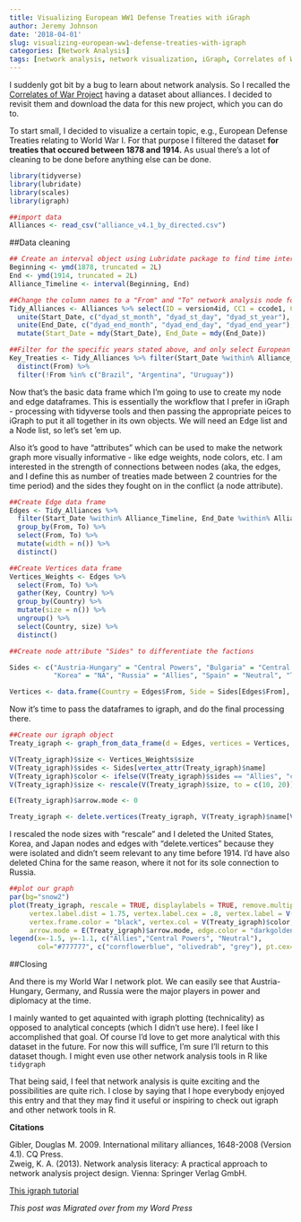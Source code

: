 ```yaml
---
title: Visualizing European WW1 Defense Treaties with iGraph
author: Jeremy Johnson
date: '2018-04-01'
slug: visualizing-european-ww1-defense-treaties-with-igraph
categories: [Network Analysis]
tags: [network analysis, network visualization, iGraph, Correlates of War Project]
---
```



I suddenly got bit by a bug to learn about network analysis. So I recalled the [Correlates of War Project](http://www.correlatesofwar.org/data-sets/formal-alliances) having a dataset about alliances. I decided to revisit them and download the data for this new project, which you can do to.

To start small, I decided to visualize a certain topic, e.g., European Defense Treaties relating to World War I. For that purpose I filtered the dataset **for treaties that occured between 1878 and 1914.** As usual there's a lot of cleaning to be done before anything else can be done. 

```r
library(tidyverse)
library(lubridate)
library(scales)
library(igraph)

##import data
Alliances <- read_csv("alliance_v4.1_by_directed.csv")
```



##Data cleaning
```r
## Create an interval object using Lubridate package to find time intervals for treaties.
Beginning <- ymd(1878, truncated = 2L)
End <- ymd(1914, truncated = 2L)
Alliance_Timeline <- interval(Beginning, End)

##Change the column names to a "From" and "To" network analysis node format, get date columns set up.
Tidy_Alliances <- Alliances %>% select(ID = version4id, CC1 = ccode1, CC2 = ccode2, From = state_name1, To = state_name2, contains("dyad"), defense, neutrality, nonaggression,entente) %>%
  unite(Start_Date, c("dyad_st_month", "dyad_st_day", "dyad_st_year"), sep = "-") %>%
  unite(End_Date, c("dyad_end_month", "dyad_end_day", "dyad_end_year"), sep = "-") %>% 
  mutate(Start_Date = mdy(Start_Date), End_Date = mdy(End_Date)) 

##Filter for the specific years stated above, and only select European countries. 
Key_Treaties <- Tidy_Alliances %>% filter(Start_Date %within% Alliance_Timeline, End_Date %within% Alliance_Timeline) %>%
  distinct(From) %>%
  filter(!From %in% c("Brazil", "Argentina", "Uruguay"))

```

Now that's the basic data frame which I'm going to use to create my node and edge dataframes. This is essentially the workflow that I prefer in iGraph - processing with tidyverse tools and then passing the appropriate peices to iGraph to put it all together in its own objects.  We will need an Edge list and a Node list, so let's set 'em up. 

Also it's good to have "attributes" which can be used to make the network graph more visually informative - like edge weights, node colors, etc. I am interested in the strength of connections between nodes (aka, the edges, and I define this as number of treaties made between 2 countries for the time period) and the sides they fought on in the conflict (a node attribute). 

```r

##Create Edge data frame
Edges <- Tidy_Alliances %>%
  filter(Start_Date %within% Alliance_Timeline, End_Date %within% Alliance_Timeline, From %in% Key_Treaties$From) %>%
  group_by(From, To) %>%
  select(From, To) %>%
  mutate(width = n()) %>%
  distinct()

##Create Vertices data frame
Vertices_Weights <- Edges %>%
  select(From, To) %>%
  gather(Key, Country) %>%
  group_by(Country) %>%
  mutate(size = n()) %>% 
  ungroup() %>%
  select(Country, size) %>%
  distinct()

##Create node attribute "Sides" to differentiate the factions

Sides <- c("Austria-Hungary" = "Central Powers", "Bulgaria" = "Central Powers", "China" = "Allies", "France" = "Allies", "Germany" = "Central Powers", "Greece" = "Neutral", "Italy" = "Central Powers", "Japan" = "NA",
           "Korea" = "NA", "Russia" = "Allies", "Spain" = "Neutral", "Turkey" = "Central Powers", "United Kingdom" = "Allies", "United States of America" = "Allies", "Yugoslavia" = "Allies")

Vertices <- data.frame(Country = Edges$From, Side = Sides[Edges$From], stringsAsFactors = FALSE) %>% distinct()


```

Now it's time to pass the dataframes to igraph, and do the final processing there.
```r
##Create our igraph object
Treaty_igraph <- graph_from_data_frame(d = Edges, vertices = Vertices, directed = F)

V(Treaty_igraph)$size <- Vertices_Weights$size
V(Treaty_igraph)$sides <- Sides[vertex_attr(Treaty_igraph)$name]
V(Treaty_igraph)$color <- ifelse(V(Treaty_igraph)$sides == "Allies", "cornflowerblue", ifelse(V(Treaty_igraph)$sides == "Central Powers", "olivedrab", "gainsboro"))
V(Treaty_igraph)$size <- rescale(V(Treaty_igraph)$size, to = c(10, 20))

E(Treaty_igraph)$arrow.mode <- 0

Treaty_igraph <- delete.vertices(Treaty_igraph, V(Treaty_igraph)$name[V(Treaty_igraph)$name == "United States of America"|V(Treaty_igraph)$name == "Korea"|V(Treaty_igraph)$name == "Japan"])
```
I rescaled the node sizes with "rescale" and I deleted the United States, Korea, and Japan nodes and edges with "delete.vertices" because they were isolated and didn't seem relevant to any time before 1914. I'd have also deleted China for the same reason, where it not for its sole connection to Russia.

```r
##plot our graph
par(bg="snow2")
plot(Treaty_igraph, rescale = TRUE, displaylabels = TRUE, remove.multiple = TRUE,
     vertex.label.dist = 1.75, vertex.label.cex = .8, vertex.label = V(Treaty_igraph)$name, label.cex = 2, edge.curved = .2,
     vertex.frame.color = "black", vertex.col = V(Treaty_igraph)$color, vertex.label.color = "black",
     arrow.mode = E(Treaty_igraph)$arrow.mode, edge.color = "darkgoldenrod2", edge.weight = E(Treaty_igraph)$width, main = "European Treaties 1878-1914", sub = "Defense Pacts and Ententes")
legend(x=-1.5, y=-1.1, c("Allies","Central Powers", "Neutral"), 
       col="#777777", c("cornflowerblue", "olivedrab", "grey"), pt.cex=1, cex=1, bty="n", ncol=1)

```

##Closing 

And there is my World War I network plot. We can easily see that Austria-Hungary, Germany, and Russia were the major players in power and diplomacy at the time.

I mainly wanted to get aquainted with igraph plotting (technicality) as opposed to analytical concepts (which I didn't use here). I feel like I accomplished that goal. Of course I'd love to get more analytical with this dataset in the future. For now this will suffice, I'm sure I'll return to this dataset though. I might even use other network analysis tools in R like ```tidygraph```

That being said, I feel that network analysis is quite exciting and the possibilities are quite rich. I close by saying that I hope everybody enjoyed this entry and that they may find it useful or inspiring to check out igraph and other network tools in R. 

**Citations**

Gibler, Douglas M. 2009. International military alliances, 1648-2008 (Version 4.1). CQ Press.  
Zweig, K. A. (2013). Network analysis literacy: A practical approach to network analysis project design. Vienna: Springer Verlag GmbH.

[This igraph tutorial](http://kateto.net/networks-r-igraph)


*This post was Migrated over from my Word Press*

